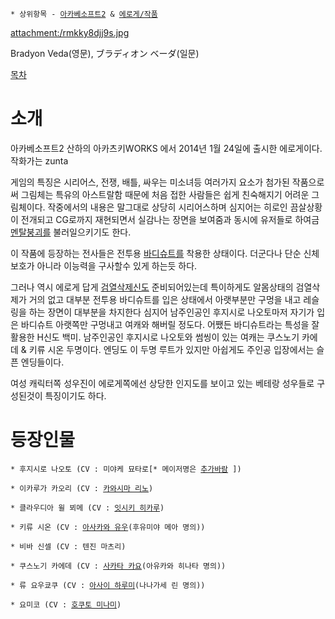  * 상위항목 - [[아카베소프트2]] & [[에로게/작품]]

attachment:/rmkky8djj9s.jpg

Bradyon Veda(영문), ブラディオン ベーダ(일문)

[[목차]]
= 소개 = 
아카베소프트2 산하의 아카츠키WORKS 에서 2014년 1월 24일에 출시한 에로게이다. 작화가는 zunta

게임의 특징은 시리어스, 전쟁, 배틀, 싸우는 미소녀등 여러가지 요소가 첨가된 작품으로써 그림체는 특유의 아스트랄함 때문에 처음 접한 사람들은 쉽게 친숙해지기 어려운 그림체이다. 작중에서의 내용은 말그대로 상당히 시리어스하며 심지어는 히로인 끔살상황이 전개되고 CG로까지 재현되면서 실감나는 장면을 보여줌과 동시에 유저들로 하여금 [[멘탈붕괴]]를 불러일으키기도 한다. 

이 작품에 등장하는 전사들은 전투용 [[바디슈트]]를 착용한 상태이다. 더군다나 단순 신체보호가 아니라 이능력을 구사할수 있게 하는듯 하다.

그러나 역시 에로게 답게 [[검열삭제]]신도 준비되어있는데 특이하게도 알몸상태의 검열삭제가 거의 없고 대부분 전투용 바디슈트를 입은 상태에서 아랫부분만 구멍을 내고 레슬링을 하는 장면이 대부분을 차지한다 심지어 남주인공인 후지시로 나오토마저 자기가 입은 바디슈트 아랫쪽만 구멍내고 여캐와 해버릴 정도다. 어쨌든 바디슈트라는 특성을 잘 활용한 H신도 백미. 남주인공인 후지시로 나오토와 썸씽이 있는 여캐는 쿠스노기 카에데 & 키류 시온 두명이다. 엔딩도 이 두명 루트가 있지만 아쉽게도 주인공 입장에서는 슬픈 엔딩들이다. 

여성 캐릭터쪽 성우진이 에로게쪽에선 상당한 인지도를 보이고 있는 베테랑 성우들로 구성된것이 특징이기도 하다.

= 등장인물 =
 * 후지시로 나오토 (CV : 미야케 묘타로[* 메이저명은 [[추가바람]] ])

 * 이카루가 카오리 (CV : [[카와시마 리노]])

 * 클라우디아 윌 뵈메 (CV : [[잇시키 히카루]])

 * 키류 시온 (CV : [[아사카와 유우]](후유미야 메아 명의))

 * 비바 신셀 (CV : 텐진 마츠리)

 * 쿠스노기 카에데 (CV : [[사카타 카요]](아유카와 히나타 명의))

 * 류 요우쿄쿠 (CV : [[아사이 하루미]](나나가세 린 명의))

 * 요미코 (CV : [[호쿠토 미나미]])
 
